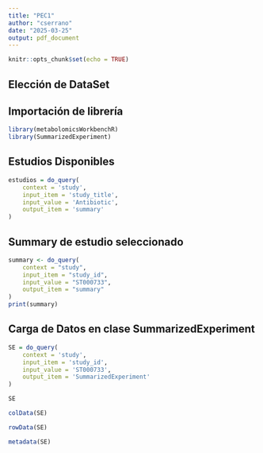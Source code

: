 ```yaml
---
title: "PEC1"
author: "cserrano"
date: "2025-03-25"
output: pdf_document
---
```


```r
knitr::opts_chunk$set(echo = TRUE)
```

## Elección de DataSet



## Importación de librería
```r
library(metabolomicsWorkbenchR)
library(SummarizedExperiment)
```

## Estudios Disponibles
```r
estudios = do_query(
    context = 'study',
    input_item = 'study_title',
    input_value = 'Antibiotic',
    output_item = 'summary'
)

```

## Summary de estudio seleccionado
```r
summary <- do_query(
    context = "study",
    input_item = "study_id",
    input_value = "ST000733",
    output_item = "summary"
)
print(summary)
```



## Carga de Datos en clase SummarizedExperiment
```r
SE = do_query(
    context = 'study',
    input_item = 'study_id',
    input_value = 'ST000733',
    output_item = 'SummarizedExperiment'
)

SE
```

```r
colData(SE)
```


```r
rowData(SE)
```

```r
metadata(SE)
```






